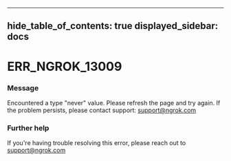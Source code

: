 

---
hide_table_of_contents: true
displayed_sidebar: docs
---


# ERR_NGROK_13009

### Message
Encountered a type "never" value. Please refresh the page and try again. If the problem persists, please contact support: support@ngrok.com

<ErrorDetails error="err_ngrok_13009" />



### Further help
If you're having trouble resolving this error, please reach out to [support@ngrok.com](mailto:support@ngrok.com?subject=Help%20with%20ERR_NGROK_13009)

